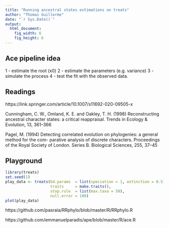 ```yaml
---
title: "Running ancestral states estimations on treats"
author: "Thomas Guillerme"
date: "`r Sys.Date()`"
output:
  html_document:
    fig_width: 6
    fig_height: 6
---
```


## Ace pipeline idea

1 - estimate the root (x0)
2 - estimate the parameters (e.g. variance)
3 - simulate the process
4 - test the fit with the observed data.

## Readings

https://link.springer.com/article/10.1007/s11692-020-09505-x

Cunningham, C. W., Omland, K. E. and Oakley, T. H. (1998) Reconstructing ancestral character
states: a critical reappraisal. Trends in Ecology & Evolution, 13, 361–366

Pagel, M. (1994) Detecting correlated evolution on phylogenies: a general method for the com-
parative analysis of discrete characters. Proceedings of the Royal Society of London. Series B.
Biological Sciences, 255, 37–45

## Playground

```r
library(treats)
set.seed(1)
play_data <- treats(bd.params  = list(speciation = 1, extinction = 0.5),
                    traits     = make.traits(),
                    stop.rule  = list(max.taxa = 50),
                    null.error = 100) 
plot(play_data)
```

https://github.com/pasraia/RRphylo/blob/master/R/RRphylo.R

https://github.com/emmanuelparadis/ape/blob/master/R/ace.R